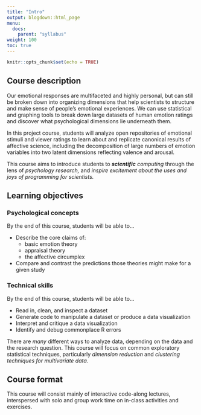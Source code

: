 ```yaml
---
title: "Intro"
output: blogdown::html_page
menu:
  docs:
    parent: "syllabus"
weight: 100
toc: true
---
```


```r
knitr::opts_chunk$set(echo = TRUE)
```

## Course description

Our emotional responses are multifaceted and highly personal, but can still be broken down into organizing dimensions that help scientists to structure and make sense of people's emotional experiences. We can use statistical and graphing tools to break down large datasets of human emotion ratings and discover what psychological dimensions lie underneath them.

In this project course, students will analyze open repositories of emotional stimuli and viewer ratings to learn about and replicate canonical results of affective science, including the decomposition of large numbers of emotion variables into two latent dimensions reflecting valence and arousal.

This course aims to introduce students to _**scientific** computing_ through the lens of _psychology research,_ and _inspire excitement about the uses and joys of programming for scientists._

## Learning objectives

### Psychological concepts

By the end of this course, students will be able to…

- Describe the core claims of: 
  - basic emotion theory
  - appraisal theory
  - the affective circumplex
- Compare and contrast the predictions those theories might make for a given study

### Technical skills

By the end of this course, students will be able to…

- Read in, clean, and inspect a dataset
- Generate code to manipulate a dataset or produce a data visualization
- Interpret and critique a data visualization
- Identify and debug commonplace R errors

There are _many_ different ways to analyze data, depending on the data and the research question. This course will focus on common exploratory statistical techniques, particularly _dimension reduction_ and _clustering techniques for multivariate data._

## Course format

This course will consist mainly of interactive code-along lectures, interspersed with solo and group work time on in-class activities and exercises.
